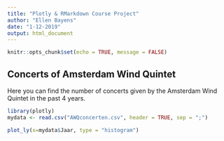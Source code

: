 ```yaml
---
title: "Plotly & RMarkdown Course Project"
author: "Ellen Bayens"
date: "1-12-2019"
output: html_document
---
```


```r
knitr::opts_chunk$set(echo = TRUE, message = FALSE)
```

## Concerts of Amsterdam Wind Quintet

Here you can find the number of concerts given by the Amsterdam Wind Quintet in the past 4 years. 

```r
library(plotly)
mydata <- read.csv("AWQconcerten.csv", header = TRUE, sep = ";")

plot_ly(x=mydata$Jaar, type = "histogram")
```

